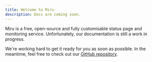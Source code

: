 ```yaml
---
title: Welcome to Miru
description: Docs are coming soon.
---
```


Miru is a free, open-source and fully customisable status page and monitoring service. Unfortunately, our documentation is still a work in progress.

We're working hard to get it ready for you as soon as possible. In the meantime, feel free to check out our [GitHub repository](https://github.com/nord-studio/miru).

